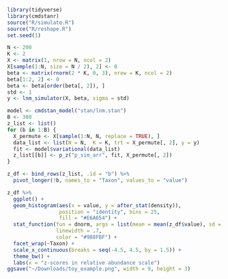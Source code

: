 
```r
library(tidyverse)
library(cmdstanr)
source("R/simulate.R")
source("R/reshape.R")
set.seed(1)
```


```r
N <- 200
K <- 2
X <- matrix(1, nrow = N, ncol = 2)
X[sample(1:N, size = N / 2), 2] <- 0
beta <- matrix(rnorm(2 * K, 0, 3), nrow = K, ncol = 2)
beta[1:2, 2] <- 0
beta <- beta[order(beta[, 2]), ]
std <- 1
y <- lnm_simulator(X, beta, sigma = std)
```




```r
model <- cmdstan_model("stan/lnm.stan")
B <- 300
z_list <- list()
for (b in 1:B) {
  X_permute <- X[sample(1:N, N, replace = TRUE), ]
  data_list <- list(N = N,  K = K, trt = X_permute[, 2], y = y)
  fit <- model$variational(data_list)
  z_list[[b]] <- p_z("p_sim_arr", fit, X_permute[, 2])
}
```

```r
z_df <- bind_rows(z_list, .id = "b") %>%
  pivot_longer(!b, names_to = "Taxon", values_to = "value")
```

```r
z_df %>%
  ggplot() +
  geom_histogram(aes(x = value, y = after_stat(density)), 
                 position = "identity", bins = 25,
                 fill = "#E6A654") +
  stat_function(fun = dnorm, args = list(mean = mean(z_df$value), sd = sd(z_df$value)),
                linewidth = .7,
                color = "#988FBF") +
  facet_wrap(~Taxon) +
  scale_x_continuous(breaks = seq(-4.5, 4.5, by = 1.5)) +
  theme_bw() +
  labs(x = "z-scores in relative abundance scale")
ggsave("~/Downloads/toy_example.png", width = 9, height = 3)
```




